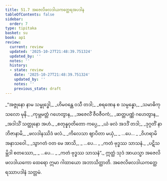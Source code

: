 ```yaml
---
title: 51.7 အဇေလိဖလဒါယကတ္ထေရအပဒါန
tableOfContents: false
sidebar:
  order: 7
type: tipitaka
basket: su
book: ap1
review:
  current: review
  updated: '2025-10-27T21:48:39.751324'
  updated_by: ''
  notes: ''
  history:
  - state: review
    date: '2025-10-27T21:48:39.751324'
    updated_by: ''
    notes: ''
    previous_state: draft
---
```



<ReviewStatus review={frontmatter.review} showDetails={true} />

<HypothesisAnnotation frontmatter={frontmatter} />

<DynamicBreadcrumb />

<Division number="74" book="ap1" e="ch" v="20" p="435">

<Paragraph number="6653" type="verses" book="ap1">
_“အဇ္ဇုနော နာမ သမ္ဗုဒ္ဓေါ,_  
_ဟိမဝန္တေ ဝသီ တဒါ;_  
_စရဏေန စ သမ္ပန္နော,_  
_သမာဓိကုသလော မုနိ._  

</Paragraph>

</Division>
<Division number="75" book="ap1" e="ch" v="20" p="435">

<Paragraph number="6654" type="verses" book="ap1">
_ကုမ္ဘမတ္တံ ဂဟေတွာန,_  
_အဇေလိံ ဇီဝဇီဝကံ;_  
_ဆတ္တပဏ္ဏံ ဂဟေတွာန,_  
_အဒါသိံ သတ္ထုနော အဟံ._  

</Paragraph>

</Division>
<Division number="76" book="ap1" e="ch" v="20" p="435">

<Paragraph number="6655" type="verses" book="ap1">
_စတုန္နဝုတိတော ကပ္ပေ,_  
_ယံ ဖလံ အဒဒိံ တဒါ;_  
_ဒုဂ္ဂတိံ နာဘိဇာနာမိ,_  
_ဖလဒါနဿိဒံ ဖလံ._  

</Paragraph>

</Division>
<Division number="77" book="ap1" e="ch" v="20" p="435">

<Paragraph number="6656" type="verses" book="ap1">
_ကိလေသာ ဈာပိတာ မယှံ,_  
_ …ပေ… _  
_ဝိဟရာမိ အနာသဝေါ._  

</Paragraph>

</Division>
<Division number="78" book="ap1" e="ch" v="20" p="435">

<Paragraph number="6657" type="verses" book="ap1">
_သွာဂတံ ဝတ မေ အာသိ,_  
_ …ပေ… _  
_ကတံ ဗုဒ္ဓဿ သာသနံ._  

</Paragraph>

</Division>
<Division number="79" book="ap1" e="ch" v="20" p="435">

<Paragraph number="6658" type="verses" book="ap1">
_ပဋိသမ္ဘိဒါ စတဿော,_  
_ …ပေ… _  
_ကတံ ဗုဒ္ဓဿ သာသနံ”._  

</Paragraph>

<Paragraph number="6659" book="ap1">
ဣတ္ထံ သုဒံ အာယသ္မာ အဇေလိဖလဒါယကော ထေရော ဣမာ ဂါထာယော အဘာသိတ္ထာတိ.

</Paragraph>
</Division>

<Paragraph number="6660" type="center" book="ap1">
အဇေလိဖလဒါယကတ္ထေရဿာပဒါနံ သတ္တမံ.
</Paragraph>